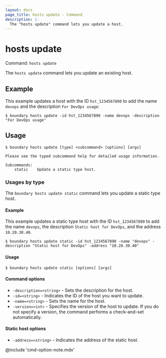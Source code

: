 ```yaml
---
layout: docs
page_title: hosts update - Command
description: |-
  The "hosts update" command lets you update a host.
---
```


# hosts update

Command: `hosts update`

The `hosts update` command lets you update an existing host.

## Example

This example updates a host with the ID `hst_1234567890` to add the name `devops` and the description `For DevOps usage`:

```shell-session
$ boundary hosts update -id hst_1234567890 -name devops -description "For DevOps usage"
```

## Usage

<CodeBlockConfig hideClipboard>

```shell-session
$ boundary hosts update [type] <subcommand> [options] [args]

Please see the typed subcommand help for detailed usage information.

Subcommands:
    static    Update a static type host.
```

</CodeBlockConfig>

### Usages by type

The `boundary hosts update static` command lets you update a static type host.

#### Example

This example updates a static type host with the ID `hst_1234567890` to add the name `devops`, the description `Static host for DevOps`, and the address `10.20.30.40`.

```shell-session
$ boundary hosts update static -id hst_1234567890 -name "devops" -description "Static host for DevOps" -address "10.20.30.40"
```

#### Usage

<CodeBlockConfig hideClipboard>

```shell-session
$ boundary hosts update static [options] [args]
```

</CodeBlockConfig>

#### Command options

- `-description=<string>` - Sets the description for the host.
- `-id=<string>` - Indicates the ID of the host you want to update.
- `-name=<string>` - Sets the name for the host.
- `-version=<int>` - Specifies the version of the host to update.
If you do not specify a version, the command performs a check-and-set automatically.

#### Static host options

- `-address=<string>` - Indicates the address of the static host.

@include 'cmd-option-note.mdx'
